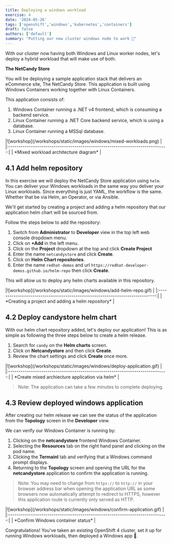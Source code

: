 ```yaml
---
title: Deploying a windows workload
exercise: 4
date: '2024-05-26'
tags: ['openshift','windows','kubernetes','containers']
draft: false
authors: ['default']
summary: "Putting our new cluster windows node to work 🚀"
---
```



With our cluster now having both Windows and Linux worker nodes, let's deploy a hybrid workload that will make use of both.

**The NetCandy Store**

You will be deploying a sample application stack that delivers an eCommerce site, The NetCandy Store. This application is built using Windows Containers working together with Linux Containers.

This application consists of:

1. Windows Container running a .NET v4 frontend, which is consuming a backend service.
2. Linux Container running a .NET Core backend service, which is using a database.
3. Linux Container running a MSSql database.

<Zoom>
|![workshop](/workshops/static/images/windows/mixed-workloads.png)              | 
|:-----------------------------------------------------------------------------:|
| *Mixed workload architecture diagram*                                         |
</Zoom>


## 4.1 Add helm repository

In this exercise we will deploy the NetCandy Store application using `helm`. You can deliver your Windows workloads in the same way you deliver your Linux workloads. Since everything is just YAML, the workflow is the same. Whether that be via Helm, an Operator, or via Ansible.

We'll get started by creating a project and adding a helm repository that our application helm chart will be sourced from.

Follow the steps below to add the repository:

1. Switch from **Administrator** to **Developer** view in the top left web console dropdown menu.
2. Click on **+Add** in the left menu.
3. Click on the **Project** dropdown at the top and click **Create Project**
4. Enter the name `netcandystore` and click **Create**.
5. Click on **Helm Chart repositories**.
6. Enter the name `redhat-demos` and url `https://redhat-developer-demos.github.io/helm-repo` then click **Create**.

This will allow us to deploy any helm charts available in this repository.

<Zoom>
|![workshop](/workshops/static/images/windows/add-helm-repo.gif)                | 
|:-----------------------------------------------------------------------------:|
| *Creating a project and adding a helm repository*                             |
</Zoom>


## 4.2 Deploy candystore helm chart

With our helm chart repository added, let's deploy our application! This is as simple as following the three steps below to create a helm release.

1. Search for `candy` on the **Helm charts** screen.
2. Click on **Netcandystore** and then click **Create**.
3. Review the chart settings and click **Create** once more.

<Zoom>
|![workshop](/workshops/static/images/windows/deploy-application.gif)           | 
|:-----------------------------------------------------------------------------:|
| *Create mixed archiecture application via helm*                               |
</Zoom>

> Note: The application can take a few minutes to complete deploying.

## 4.3 Review deployed windows application

After creating our helm release we can see the status of the application from the **Topology** screen in the **Developer** view.

We can verify our Windows Container is running by:

1. Clicking on the **netcandystore** frontend Windows Container.
2. Selecting the **Resources** tab on the right hand panel and clicking on the pod name.
3. Clicking the **Termainl** tab and verifying that a Windows command prompt displays.
4. Returning to the **Topology** screen and opening the URL for the **netcandystore** application to confirm the application is running.

> Note: You may need to change from `https://` to `http://` in your browser address bar when opening the application URL as some browsers now automatically attempt to redirect to HTTPS, however this application route is currently only served as HTTP.

<Zoom>
|![workshop](/workshops/static/images/windows/confirm-application.gif)          | 
|:-----------------------------------------------------------------------------:|
| *Confirm Windows container status*                                            |
</Zoom>

Congratulations! You've taken an existing OpenShift 4 cluster, set it up for running Windows workloads, then deployed a Windows app 🎉.
